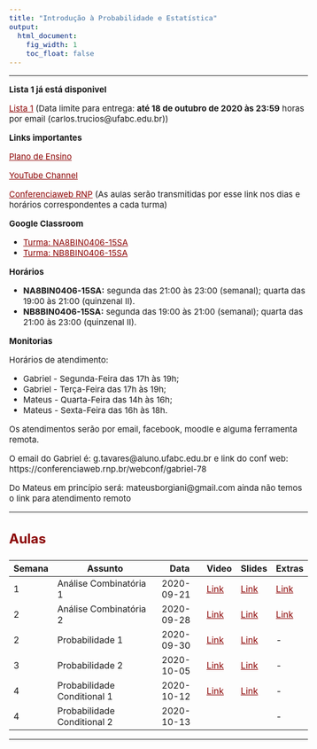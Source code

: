 ```yaml
---
title: "Introdução à Probabilidade e Estatística"
output:
  html_document:
    fig_width: 1
    toc_float: false    
---
```


<style type="text/css">
.nav.navbar-nav.navbar-right a {
    color: white;
}
.navbar {
  background-color:maroon;
  border-color:black;
  icon-color:white;
}
.navbar-brand {
color:black!important;
}
body{ /* Normal  */
      font-size: 15px;
  }
h1.title {
  font-size: 32px;
}
h3 { /* Header 3 */
  font-size: 24px;
  color: DarkRed;
}
</style>

<style>
a:link {
    color: darkred;
}
a:visited {
    color: darkred;
}
a:hover {
    color: blue;
}
.column-f1{
  float: left;
  width: 20%;
  text-align: left;
}
.column-f2{
  float: right;
  width: 20%;
  text-align: right;
}
</style>

----


**Lista 1 já está disponivel**

[Lista 1](IPE/Lista1.pdf) (Data limite para entrega: **até 18 de outubro de 2020 às 23:59** horas por email (carlos.trucios@ufabc.edu.br))

**Links importantes**

[Plano de Ensino](IPE/PlanoEnsino.pdf) 

[YouTube Channel](https://www.youtube.com/channel/UCrvm4mM1eoOn5WWCs08_-zg) 

[Conferenciaweb RNP](https://conferenciaweb.rnp.br/webconf/carlos-193)  (As aulas serão transmitidas por esse link nos dias e horários correspondentes a cada turma)

**Google Classroom**

- [Turma: NA8BIN0406-15SA](https://classroom.google.com/c/MTYxOTg3MTc4NTQ3?cjc=rgcl32o)
- [Turma: NB8BIN0406-15SA](https://classroom.google.com/c/MTYxOTg3MTc4Njg0?cjc=d45bfga)


**Horários**

- **NA8BIN0406-15SA:** segunda das 21:00 às 23:00 (semanal); quarta das 19:00 às 21:00 (quinzenal II).
- **NB8BIN0406-15SA:** segunda das 19:00 às 21:00 (semanal); quarta das 21:00 às 23:00 (quinzenal II). 



**Monitorias**

Horários de atendimento:

- Gabriel - Segunda-Feira das 17h às 19h;
- Gabriel - Terça-Feira das 17h às 19h;
- Mateus - Quarta-Feira das 14h às 16h;
- Mateus - Sexta-Feira das 16h às 18h.

Os atendimentos serão por email, facebook, moodle e alguma ferramenta remota.

O email do Gabriel é: g.tavares@aluno.ufabc.edu.br e link do conf web: https://conferenciaweb.rnp.br/webconf/gabriel-78

Do Mateus em princípio será: mateusborgiani@gmail.com ainda não temos o link para atendimento remoto


----


### **Aulas**



| Semana | Assunto                     | Data       | Video | Slides | Extras |
|--------|-----------------------------|------------|-------|--------|--------|
| 1      | Análise Combinatória  1     | 2020-09-21 | [Link](https://youtu.be/ULVoVQF9LQQ)  | [Link](IPE/Semana01_Aula01.pdf)  | [Link](https://www.math.tecnico.ulisboa.pt/~dpaulino/Combinatoria.pdf)   |
| 2      | Análise Combinatória  2     | 2020-09-28 | [Link](https://youtu.be/T8JZjRZE9go)  | [Link](IPE/Semana02_Aula01.pdf)  | [Link](https://youtu.be/7QKiLZGr_Io)  |
| 2      | Probabilidade 1     | 2020-09-30 | [Link](https://youtu.be/u4JqFOlH8oo)  | [Link](IPE/Semana02_Aula02.pdf)  | -  |
| 3      | Probabilidade 2     | 2020-10-05 | [Link](https://youtu.be/tHswU2eiYYU)  | [Link](IPE/Semana03.pdf)  | -  |
| 4      | Probabilidade Conditional 1     | 2020-10-12 | [Link](https://youtu.be/WF7baXvOWEQ)  | [Link](IPE/Semana04_Aula01.pdf)  | -  |
| 4      | Probabilidade Conditional 2     | 2020-10-13 |   |  | -  |







---- 

